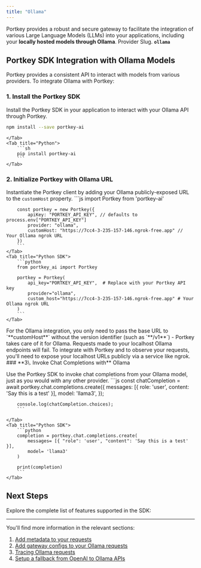 ```yaml
---
title: "Ollama"
---
```


Portkey provides a robust and secure gateway to facilitate the integration of various Large Language Models (LLMs) into your applications, including your **locally hosted models through Ollama**.
<Note>
Provider Slug. **`ollama`**
</Note>
## Portkey SDK Integration with Ollama Models

Portkey provides a consistent API to interact with models from various providers. To integrate Ollama with Portkey:

### 1\. Install the Portkey SDK

Install the Portkey SDK in your application to interact with your Ollama API through Portkey.
<Tabs>
    <Tab title="NodeJS">

```sh
npm install --save portkey-ai
```
    </Tab>
    <Tab title="Python">
        ```sh
        pip install portkey-ai
        ```
    </Tab>

  </Tabs>



### 2\. Initialize Portkey with Ollama URL

Instantiate the Portkey client by adding your Ollama publicly-exposed URL to the `customHost` property.
<Tabs>
    <Tab title="NodeJS SDK">
        ```js
        import Portkey from 'portkey-ai'

        const portkey = new Portkey({
            apiKey: "PORTKEY_API_KEY", // defaults to process.env["PORTKEY_API_KEY"]
            provider: "ollama",
            customHost: "https://7cc4-3-235-157-146.ngrok-free.app" // Your Ollama ngrok URL
        })
        ```
    </Tab>
    <Tab title="Python SDK">
        ```python
        from portkey_ai import Portkey

        portkey = Portkey(
            api_key="PORTKEY_API_KEY",  # Replace with your Portkey API key
            provider="ollama",
            custom_host="https://7cc4-3-235-157-146.ngrok-free.app" # Your Ollama ngrok URL
        )
        ```
    </Tab>

  </Tabs>


<Note>
For the Ollama integration, you only need to pass the base URL to `**customHost**` without the version identifier (such as `**/v1**`) - Portkey takes care of it for Ollama.
</Note>
<Warning>
Requests made to your localhost Ollama endpoints will fail. To integrate with Portkey and to observe your requests, you'll need to expose your localhost URLs publicly via a service like ngrok.
</Warning>
### **3\. Invoke Chat Completions with** Ollama

Use the Portkey SDK to invoke chat completions from your Ollama model, just as you would with any other provider.
<Tabs>
    <Tab title="NodeJS SDK">
        ```js
        const chatCompletion = await portkey.chat.completions.create({
            messages: [{ role: 'user', content: 'Say this is a test' }],
            model: 'llama3',
        });

        console.log(chatCompletion.choices);
        ```

    </Tab>
    <Tab title="Python SDK">
        ```python
        completion = portkey.chat.completions.create(
            messages= [{ "role": 'user', "content": 'Say this is a test' }],
            model= 'llama3'
        )

        print(completion)
        ```
    </Tab>

  </Tabs>


## Next Steps

Explore the complete list of features supported in the SDK:
<Card title="SDK" href="/docs/api-reference/portkey-sdk-client">
</Card>

---

You'll find more information in the relevant sections:

1. [Add metadata to your requests](/docs/product/observability/metadata)
2. [Add gateway configs to your Ollama requests](/docs/product/ai-gateway/universal-api#ollama-in-configs)
3. [Tracing Ollama requests](/docs/product/observability/traces)
4. [Setup a fallback from OpenAI to Ollama APIs](/docs/product/ai-gateway/fallbacks)
